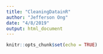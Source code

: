 ```yaml
---
title: "CleaningDatainR"
author: "Jefferson Ong"
date: "4/8/2019"
output: html_document
---
```


```r
knitr::opts_chunk$set(echo = TRUE)
```

